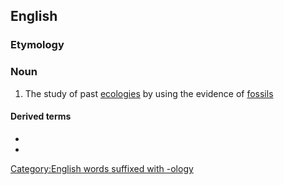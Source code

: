 ==English==

===Etymology===
{{prefix|en|palaeo|ecology}}

===Noun===
{{en-noun|-}}

# The study of past [[ecology|ecologies]] by using the evidence of [[fossil]]s

====Derived terms====
* {{l|en|palaeoecological}}
* {{l|en|palaeoecologist}}
[[Category:English words suffixed with -ology]]